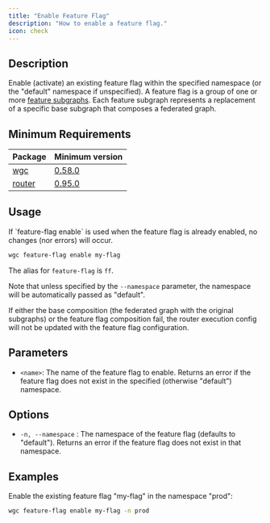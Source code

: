 ---
title: "Enable Feature Flag"
description: "How to enable a feature flag."
icon: check
---

## Description

Enable (activate) an existing feature flag within the specified namespace (or the "default" namespace if unspecified). A feature flag is a group of one or more [feature subgraphs](/cli/feature-subgraph). Each feature subgraph represents a replacement of a specific base subgraph that composes a federated graph.

## Minimum Requirements

|Package|Minimum version|
|---|---|
|[wgc](/cli/intro)|[0.58.0](https://github.com/wundergraph/cosmo/compare/wgc@0.57.7...wgc@0.58.0)|
|[router](/router/intro)|[0.95.0](https://github.com/wundergraph/cosmo/releases/tag/router%400.95.0)|

## Usage

<Info>
  If `feature-flag enable` is used when the feature flag is already enabled, no changes (nor errors) will occur.
</Info>

```bash
wgc feature-flag enable my-flag
```

The alias for `feature-flag` is `ff`.

Note that unless specified by the `--namespace` parameter, the namespace will be automatically passed as "default".

<Warning>
  If either the base composition (the federated graph with the original subgraphs) or the feature flag composition fail, the router execution config will not be updated with the feature flag configuration.
</Warning>

## Parameters

* `<name>`: The name of the feature flag to enable. Returns an error if the feature flag does not exist in the specified (otherwise "default") namespace.

## Options

* `-n, --namespace` : The namespace of the feature flag (defaults to "default"). Returns an error if the feature flag does not exist in that namespace.

## Examples

Enable the existing feature flag "my-flag" in the namespace "prod":

```bash
wgc feature-flag enable my-flag -n prod
```

